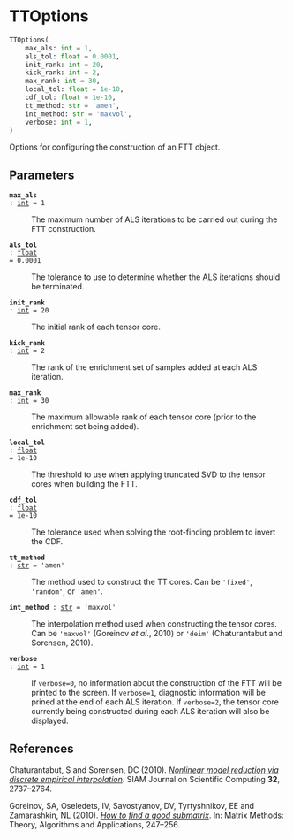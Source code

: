 # TTOptions { #deep_tensor.TTOptions }

```python
TTOptions(
    max_als: int = 1,
    als_tol: float = 0.0001,
    init_rank: int = 20,
    kick_rank: int = 2,
    max_rank: int = 30,
    local_tol: float = 1e-10,
    cdf_tol: float = 1e-10,
    tt_method: str = 'amen',
    int_method: str = 'maxvol',
    verbose: int = 1,
)
```

Options for configuring the construction of an FTT object.

## Parameters {.doc-section .doc-section-parameters}

<code>[**max_als**]{.parameter-name} [:]{.parameter-annotation-sep} [[int](`int`)]{.parameter-annotation} [ = ]{.parameter-default-sep} [1]{.parameter-default}</code>

:   The maximum number of ALS iterations to be carried out during  the FTT construction.

<code>[**als_tol**]{.parameter-name} [:]{.parameter-annotation-sep} [[float](`float`)]{.parameter-annotation} [ = ]{.parameter-default-sep} [0.0001]{.parameter-default}</code>

:   The tolerance to use to determine whether the ALS iterations  should be terminated.

<code>[**init_rank**]{.parameter-name} [:]{.parameter-annotation-sep} [[int](`int`)]{.parameter-annotation} [ = ]{.parameter-default-sep} [20]{.parameter-default}</code>

:   The initial rank of each tensor core.

<code>[**kick_rank**]{.parameter-name} [:]{.parameter-annotation-sep} [[int](`int`)]{.parameter-annotation} [ = ]{.parameter-default-sep} [2]{.parameter-default}</code>

:   The rank of the enrichment set of samples added at each ALS  iteration.

<code>[**max_rank**]{.parameter-name} [:]{.parameter-annotation-sep} [[int](`int`)]{.parameter-annotation} [ = ]{.parameter-default-sep} [30]{.parameter-default}</code>

:   The maximum allowable rank of each tensor core (prior to the  enrichment set being added).

<code>[**local_tol**]{.parameter-name} [:]{.parameter-annotation-sep} [[float](`float`)]{.parameter-annotation} [ = ]{.parameter-default-sep} [1e-10]{.parameter-default}</code>

:   The threshold to use when applying truncated SVD to the tensor  cores when building the FTT.

<code>[**cdf_tol**]{.parameter-name} [:]{.parameter-annotation-sep} [[float](`float`)]{.parameter-annotation} [ = ]{.parameter-default-sep} [1e-10]{.parameter-default}</code>

:   The tolerance used when solving the root-finding problem to  invert the CDF.

<code>[**tt_method**]{.parameter-name} [:]{.parameter-annotation-sep} [[str](`str`)]{.parameter-annotation} [ = ]{.parameter-default-sep} [\'amen\']{.parameter-default}</code>

:   The method used to construct the TT cores. Can be `'fixed'`,  `'random'`, or `'amen'`.

<code>[**int_method**]{.parameter-name} [:]{.parameter-annotation-sep} [[str](`str`)]{.parameter-annotation} [ = ]{.parameter-default-sep} [\'maxvol\']{.parameter-default}</code>

:   The interpolation method used when constructing the tensor  cores. Can be `'maxvol'` (Goreinov *et al.*, 2010) or `'deim'`  (Chaturantabut and Sorensen, 2010).

<code>[**verbose**]{.parameter-name} [:]{.parameter-annotation-sep} [[int](`int`)]{.parameter-annotation} [ = ]{.parameter-default-sep} [1]{.parameter-default}</code>

:   If `verbose=0`, no information about the construction of the  FTT will be printed to the screen. If `verbose=1`, diagnostic  information will be prined at the end of each ALS iteration. If `verbose=2`, the tensor core currently being constructed  during each ALS iteration will also be displayed.

## References {.doc-section .doc-section-references}

Chaturantabut, S and Sorensen, DC (2010). *[Nonlinear model reduction 
via discrete empirical interpolation](https://doi.org/10.1137/090766498)*. 
SIAM Journal on Scientific Computing **32**, 2737--2764.

Goreinov, SA, Oseledets, IV, Savostyanov, DV, Tyrtyshnikov, EE and 
Zamarashkin, NL (2010). *[How to find a good submatrix](https://doi.org/10.1142/9789812836021_0015)*.
In: Matrix Methods: Theory, Algorithms and Applications, 247--256.
